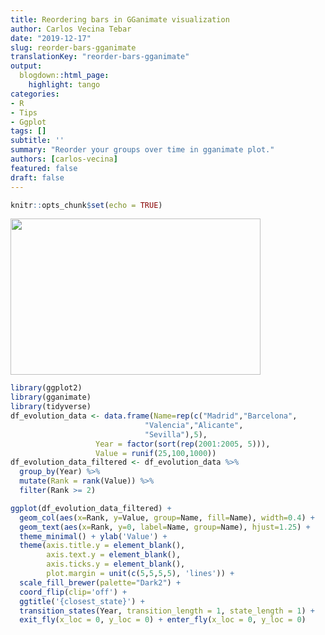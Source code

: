 ```yaml
---
title: Reordering bars in GGanimate visualization
author: Carlos Vecina Tebar
date: "2019-12-17"
slug: reorder-bars-gganimate
translationKey: "reorder-bars-gganimate"
output:
  blogdown::html_page:
    highlight: tango
categories:
- R
- Tips
- Ggplot
tags: []
subtitle: ''
summary: "Reorder your groups over time in gganimate plot."
authors: [carlos-vecina]
featured: false
draft: false
---
```


```r
knitr::opts_chunk$set(echo = TRUE)
```

<img src="./featured.png" height="250px" width="400px" />

```r
library(ggplot2)
library(gganimate)
library(tidyverse)
df_evolution_data <- data.frame(Name=rep(c("Madrid","Barcelona",
                              "Valencia","Alicante",
                              "Sevilla"),5),
                   Year = factor(sort(rep(2001:2005, 5))),
                   Value = runif(25,100,1000))
df_evolution_data_filtered <- df_evolution_data %>%
  group_by(Year) %>%
  mutate(Rank = rank(Value)) %>% 
  filter(Rank >= 2)
```

```r
ggplot(df_evolution_data_filtered) +
  geom_col(aes(x=Rank, y=Value, group=Name, fill=Name), width=0.4) +
  geom_text(aes(x=Rank, y=0, label=Name, group=Name), hjust=1.25) +
  theme_minimal() + ylab('Value') +
  theme(axis.title.y = element_blank(),
        axis.text.y = element_blank(),
        axis.ticks.y = element_blank(),
        plot.margin = unit(c(5,5,5,5), 'lines')) +
  scale_fill_brewer(palette="Dark2") +
  coord_flip(clip='off') + 
  ggtitle('{closest_state}') + 
  transition_states(Year, transition_length = 1, state_length = 1) +
  exit_fly(x_loc = 0, y_loc = 0) + enter_fly(x_loc = 0, y_loc = 0)
```

